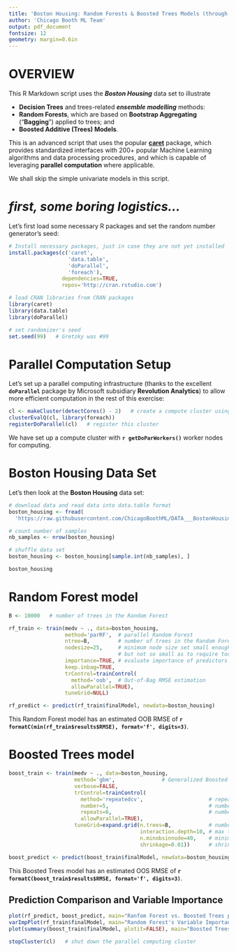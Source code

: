```yaml
---
title: 'Boston Housing: Random Forests & Boosted Trees Models (through Caret package)'
author: 'Chicago Booth ML Team'
output: pdf_document
fontsize: 12
geometry: margin=0.6in
---
```



# OVERVIEW

This R Markdown script uses the **_Boston Housing_** data set to illustrate

- **Decision Trees** and trees-related **_ensemble modelling_** methods:
- **Random Forests**, which are based on **Bootstrap Aggregating** ("**Bagging**") applied to trees; and 
- **Boosted Additive (Trees) Models**.

This is an advanced script that uses the popular [**caret**](http://topepo.github.io/caret) package, which provides standardized interfaces with 200+ popular Machine Learning algorithms and data processing procedures, and which is capable of leveraging **parallel computation** where applicable.

We shall skip the simple univariate models in this script.


# _first, some boring logistics..._

Let's first load some necessary R packages and set the random number generator's seed:

```r
# Install necessary packages, just in case they are not yet installed
install.packages(c('caret',
                   'data.table',
                   'doParallel',
                   'foreach'),
                 dependencies=TRUE,
                 repos='http://cran.rstudio.com')
```

```r
# load CRAN libraries from CRAN packages
library(caret)
library(data.table)
library(doParallel)

# set randomizer's seed
set.seed(99)   # Gretzky was #99
```


# Parallel Computation Setup

Let's set up a parallel computing infrastructure (thanks to the excellent **`doParallel`** package by Microsoft subsidiary **Revolution Analytics**) to allow more efficient computation in the rest of this exercise:

```r
cl <- makeCluster(detectCores() - 2)   # create a compute cluster using all CPU cores but 2
clusterEvalQ(cl, library(foreach))
registerDoParallel(cl)   # register this cluster
```

We have set up a compute cluster with **`r getDoParWorkers()`** worker nodes for computing.


# Boston Housing Data Set

Let's then look at the **Boston Housing** data set:

```r
# download data and read data into data.table format
boston_housing <- fread(
  'https://raw.githubusercontent.com/ChicagoBoothML/DATA___BostonHousing/master/BostonHousing.csv')

# count number of samples
nb_samples <- nrow(boston_housing)

# shuffle data set
boston_housing <- boston_housing[sample.int(nb_samples), ]

boston_housing
```


# Random Forest model

```r
B <- 10000   # number of trees in the Random Forest

rf_train <- train(medv ~ ., data=boston_housing,
                  method='parRF',  # parallel Random Forest
                  ntree=B,         # number of trees in the Random Forest
                  nodesize=25,     # minimum node size set small enough to allow for complex trees,
                                   # but not so small as to require too large B to eliminate high variance
                  importance=TRUE, # evaluate importance of predictors
                  keep.inbag=TRUE,
                  trControl=trainControl(
                    method='oob',  # Out-of-Bag RMSE estimation
                    allowParallel=TRUE),
                  tuneGrid=NULL)

rf_predict <- predict(rf_train$finalModel, newdata=boston_housing)
```

This Random Forest model has an estimated OOB RMSE of **`r formatC(min(rf_train$results$RMSE), format='f', digits=3)`**.


# Boosted Trees model

```r
boost_train <- train(medv ~ ., data=boston_housing,
                     method='gbm',               # Generalized Boosted Models
                     verbose=FALSE,
                     trControl=trainControl(
                       method='repeatedcv',                     # repeated Cross Validation
                       number=5,                                # number of CV folds
                       repeats=6,                               # number of CV repeats
                       allowParallel=TRUE),
                     tuneGrid=expand.grid(n.trees=B,            # number of trees
                                          interaction.depth=10, # max tree depth,
                                          n.minobsinnode=40,    # minimum node size
                                          shrinkage=0.01))      # shrinkage parameter, a.k.a. "learning rate"

boost_predict <- predict(boost_train$finalModel, newdata=boston_housing, n.trees=B)
```

This Boosted Trees model has an estimated OOS RMSE of **`r formatC(boost_train$results$RMSE, format='f', digits=3)`**.


## Prediction Comparison and Variable Importance

```r
plot(rf_predict, boost_predict, main="Ranfom Forest vs. Boosted Trees predictions")
varImpPlot(rf_train$finalModel, main="Random Forest's Variable Importance")
plot(summary(boost_train$finalModel, plotit=FALSE), main="Boosted Trees Model's Variable Importance")
```

```r
stopCluster(cl)   # shut down the parallel computing cluster
```
